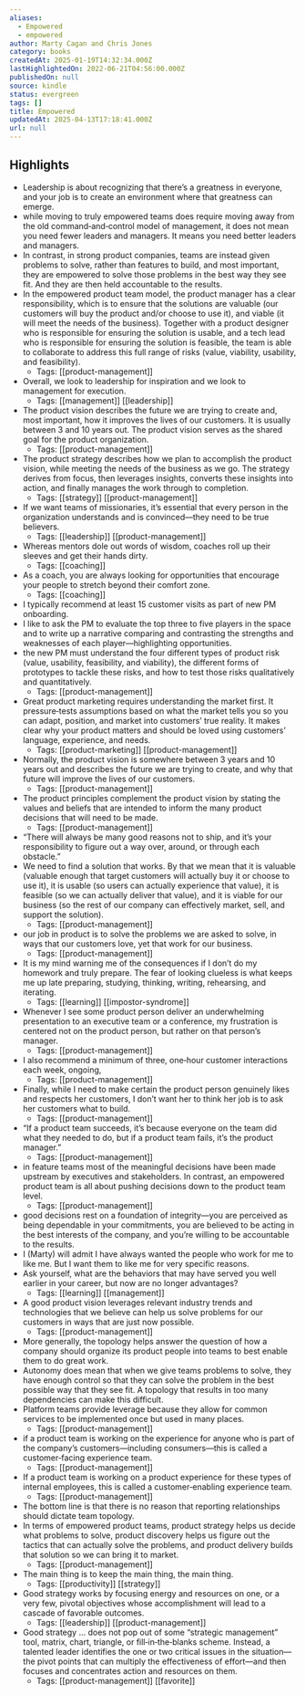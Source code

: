 ```yaml
---
aliases:
  - Empowered
  - empowered
author: Marty Cagan and Chris Jones
category: books
createdAt: 2025-01-19T14:32:34.000Z
lastHighlightedOn: 2022-06-21T04:56:00.000Z
publishedOn: null
source: kindle
status: evergreen
tags: []
title: Empowered
updatedAt: 2025-04-13T17:18:41.000Z
url: null
---
```

## Highlights

- Leadership is about recognizing that there’s a greatness in everyone, and your job is to create an environment where that greatness can emerge.
- while moving to truly empowered teams does require moving away from the old command‐and‐control model of management, it does not mean you need fewer leaders and managers. It means you need better leaders and managers.
- In contrast, in strong product companies, teams are instead given problems to solve, rather than features to build, and most important, they are empowered to solve those problems in the best way they see fit. And they are then held accountable to the results.
- In the empowered product team model, the product manager has a clear responsibility, which is to ensure that the solutions are valuable (our customers will buy the product and/or choose to use it), and viable (it will meet the needs of the business). Together with a product designer who is responsible for ensuring the solution is usable, and a tech lead who is responsible for ensuring the solution is feasible, the team is able to collaborate to address this full range of risks (value, viability, usability, and feasibility).
  - Tags: [[product-management]]
- Overall, we look to leadership for inspiration and we look to management for execution.
  - Tags: [[management]] [[leadership]]
- The product vision describes the future we are trying to create and, most important, how it improves the lives of our customers. It is usually between 3 and 10 years out. The product vision serves as the shared goal for the product organization.
  - Tags: [[product-management]]
- The product strategy describes how we plan to accomplish the product vision, while meeting the needs of the business as we go. The strategy derives from focus, then leverages insights, converts these insights into action, and finally manages the work through to completion.
  - Tags: [[strategy]] [[product-management]]
- If we want teams of missionaries, it’s essential that every person in the organization understands and is convinced—they need to be true believers.
  - Tags: [[leadership]] [[product-management]]
- Whereas mentors dole out words of wisdom, coaches roll up their sleeves and get their hands dirty.
  - Tags: [[coaching]]
- As a coach, you are always looking for opportunities that encourage your people to stretch beyond their comfort zone.
  - Tags: [[coaching]]
- I typically recommend at least 15 customer visits as part of new PM onboarding.
- I like to ask the PM to evaluate the top three to five players in the space and to write up a narrative comparing and contrasting the strengths and weaknesses of each player—highlighting opportunities.
- the new PM must understand the four different types of product risk (value, usability, feasibility, and viability), the different forms of prototypes to tackle these risks, and how to test those risks qualitatively and quantitatively.
  - Tags: [[product-management]]
- Great product marketing requires understanding the market first. It pressure‐tests assumptions based on what the market tells you so you can adapt, position, and market into customers’ true reality. It makes clear why your product matters and should be loved using customers’ language, experience, and needs.
  - Tags: [[product-marketing]] [[product-management]]
- Normally, the product vision is somewhere between 3 years and 10 years out and describes the future we are trying to create, and why that future will improve the lives of our customers.
  - Tags: [[product-management]]
- The product principles complement the product vision by stating the values and beliefs that are intended to inform the many product decisions that will need to be made.
  - Tags: [[product-management]]
- “There will always be many good reasons not to ship, and it’s your responsibility to figure out a way over, around, or through each obstacle.”
- We need to find a solution that works. By that we mean that it is valuable (valuable enough that target customers will actually buy it or choose to use it), it is usable (so users can actually experience that value), it is feasible (so we can actually deliver that value), and it is viable for our business (so the rest of our company can effectively market, sell, and support the solution).
  - Tags: [[product-management]]
- our job in product is to solve the problems we are asked to solve, in ways that our customers love, yet that work for our business.
  - Tags: [[product-management]]
- It is my mind warning me of the consequences if I don’t do my homework and truly prepare. The fear of looking clueless is what keeps me up late preparing, studying, thinking, writing, rehearsing, and iterating.
  - Tags: [[learning]] [[impostor-syndrome]]
- Whenever I see some product person deliver an underwhelming presentation to an executive team or a conference, my frustration is centered not on the product person, but rather on that person’s manager.
  - Tags: [[product-management]]
- I also recommend a minimum of three, one‐hour customer interactions each week, ongoing,
  - Tags: [[product-management]]
- Finally, while I need to make certain the product person genuinely likes and respects her customers, I don’t want her to think her job is to ask her customers what to build.
  - Tags: [[product-management]]
- “If a product team succeeds, it’s because everyone on the team did what they needed to do, but if a product team fails, it’s the product manager.”
  - Tags: [[product-management]]
- in feature teams most of the meaningful decisions have been made upstream by executives and stakeholders. In contrast, an empowered product team is all about pushing decisions down to the product team level.
  - Tags: [[product-management]]
- good decisions rest on a foundation of integrity—you are perceived as being dependable in your commitments, you are believed to be acting in the best interests of the company, and you’re willing to be accountable to the results.
- I (Marty) will admit I have always wanted the people who work for me to like me. But I want them to like me for very specific reasons.
- Ask yourself, what are the behaviors that may have served you well earlier in your career, but now are no longer advantages?
  - Tags: [[learning]] [[management]]
- A good product vision leverages relevant industry trends and technologies that we believe can help us solve problems for our customers in ways that are just now possible.
  - Tags: [[product-management]]
- More generally, the topology helps answer the question of how a company should organize its product people into teams to best enable them to do great work.
- Autonomy does mean that when we give teams problems to solve, they have enough control so that they can solve the problem in the best possible way that they see fit. A topology that results in too many dependencies can make this difficult.
- Platform teams provide leverage because they allow for common services to be implemented once but used in many places.
  - Tags: [[product-management]]
- if a product team is working on the experience for anyone who is part of the company’s customers—including consumers—this is called a customer‐facing experience team.
  - Tags: [[product-management]]
- If a product team is working on a product experience for these types of internal employees, this is called a customer‐enabling experience team.
  - Tags: [[product-management]]
- The bottom line is that there is no reason that reporting relationships should dictate team topology.
- In terms of empowered product teams, product strategy helps us decide what problems to solve, product discovery helps us figure out the tactics that can actually solve the problems, and product delivery builds that solution so we can bring it to market.
  - Tags: [[product-management]]
- The main thing is to keep the main thing, the main thing.
  - Tags: [[productivity]] [[strategy]]
- Good strategy works by focusing energy and resources on one, or a very few, pivotal objectives whose accomplishment will lead to a cascade of favorable outcomes.
  - Tags: [[leadership]] [[product-management]]
- Good strategy … does not pop out of some “strategic management” tool, matrix, chart, triangle, or fill‐in‐the‐blanks scheme. Instead, a talented leader identifies the one or two critical issues in the situation—the pivot points that can multiply the effectiveness of effort—and then focuses and concentrates action and resources on them.
  - Tags: [[product-management]] [[favorite]]
